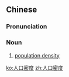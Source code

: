 ==Chinese==
{{zh-forms|type=22}}

===Pronunciation===
{{zh-pron
|m=rénkǒu mìdù,tl=y
|c=jan4 hau2 mat6 dou6
|cat=n
}}

===Noun===
{{zh-noun}}

# [[population density]]

[[ko:人口密度]]
[[zh:人口密度]]